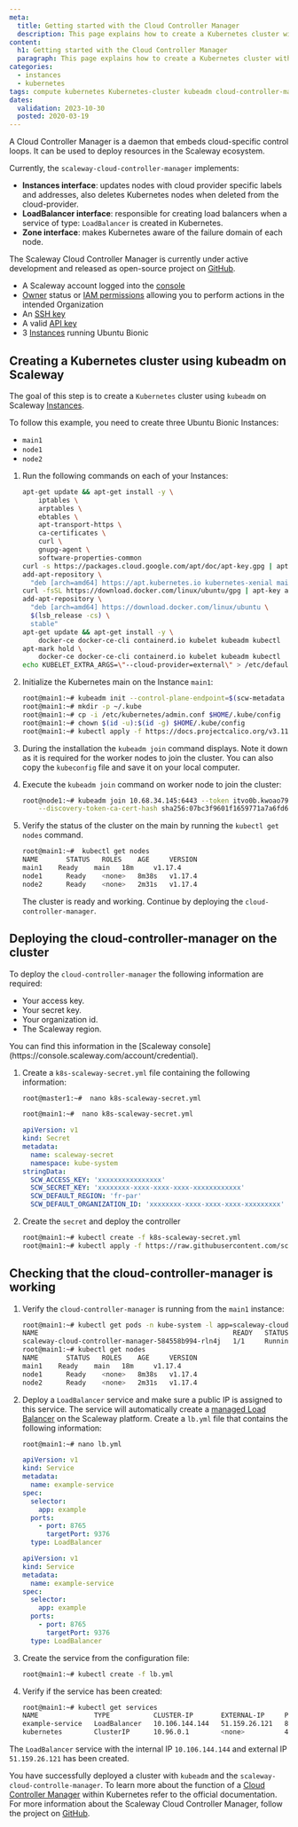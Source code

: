 ```yaml
---
meta:
  title: Getting started with the Cloud Controller Manager
  description: This page explains how to create a Kubernetes cluster with kubeadm and cloud-controller-manager
content:
  h1: Getting started with the Cloud Controller Manager
  paragraph: This page explains how to create a Kubernetes cluster with kubeadm and cloud-controller-manager
categories:
  - instances
  - kubernetes
tags: compute kubernetes Kubernetes-cluster kubeadm cloud-controller-manager
dates:
  validation: 2023-10-30
  posted: 2020-03-19
---
```


A Cloud Controller Manager is a daemon that embeds cloud-specific control loops. It can be used to deploy resources in the Scaleway ecosystem.

Currently, the `scaleway-cloud-controller-manager` implements:

- **Instances interface**: updates nodes with cloud provider specific labels and addresses, also deletes Kubernetes nodes when deleted from the cloud-provider.
- **LoadBalancer interface**: responsible for creating load balancers when a service of type: `LoadBalancer` is created in Kubernetes.
- **Zone interface**: makes Kubernetes aware of the failure domain of each node.

The Scaleway Cloud Controller Manager is currently under active development and released as open-source project on [GitHub](https://github.com/scaleway/scaleway-cloud-controller-manager).

<Macro id="requirements" />

- A Scaleway account logged into the [console](https://console.scaleway.com)
- [Owner](/identity-and-access-management/iam/concepts/#owner) status or [IAM permissions](/identity-and-access-management/iam/concepts/#permission) allowing you to perform actions in the intended Organization
- An [SSH key](/identity-and-access-management/organizations-and-projects/how-to/create-ssh-key/)
- A valid [API key](/identity-and-access-management/iam/how-to/create-api-keys/)
- 3 [Instances](/compute/instances/how-to/create-an-instance) running Ubuntu Bionic

## Creating a Kubernetes cluster using kubeadm on Scaleway

The goal of this step is to create a `Kubernetes` cluster using `kubeadm` on Scaleway [Instances](https://www.scaleway.com/en/virtual-instances/).

To follow this example, you need to create three Ubuntu Bionic Instances:
- `main1`
- `node1`
- `node2`

1. Run the following commands on each of your Instances:
    ```bash
    apt-get update && apt-get install -y \
        iptables \
        arptables \
        ebtables \
        apt-transport-https \
        ca-certificates \
        curl \
        gnupg-agent \
        software-properties-common
    curl -s https://packages.cloud.google.com/apt/doc/apt-key.gpg | apt-key add -
    add-apt-repository \
      "deb [arch=amd64] https://apt.kubernetes.io kubernetes-xenial main"
    curl -fsSL https://download.docker.com/linux/ubuntu/gpg | apt-key add -
    add-apt-repository \
      "deb [arch=amd64] https://download.docker.com/linux/ubuntu \
      $(lsb_release -cs) \
      stable"
    apt-get update && apt-get install -y \
        docker-ce docker-ce-cli containerd.io kubelet kubeadm kubectl
    apt-mark hold \
        docker-ce docker-ce-cli containerd.io kubelet kubeadm kubectl
    echo KUBELET_EXTRA_ARGS=\"--cloud-provider=external\" > /etc/default/kubelet
    ```
2. Initialize the Kubernetes main on the Instance `main1`:
    ```bash
    root@main1:~# kubeadm init --control-plane-endpoint=$(scw-metadata PUBLIC_IP_ADDRESS) --apiserver-cert-extra-sans=$(scw-metadata PUBLIC_IP_ADDRESS)
    root@main1:~# mkdir -p ~/.kube
    root@main1:~# cp -i /etc/kubernetes/admin.conf $HOME/.kube/config
    root@main1:~# chown $(id -u):$(id -g) $HOME/.kube/config
    root@main1:~# kubectl apply -f https://docs.projectcalico.org/v3.11/manifests/calico.yaml
    ```
3. During the installation the `kubeadm join` command displays. Note it down as it is required for the worker nodes to join the cluster. You can also copy the `kubeconfig` file and save it on your local computer.
4. Execute the `kubeadm join` command on worker node to join the cluster:
    ```bash
    root@node1:~# kubeadm join 10.68.34.145:6443 --token itvo0b.kwoao79ptlj22gno \
        --discovery-token-ca-cert-hash sha256:07bc3f9601f1659771a7a6fd696c2969cbc757b088ec752ba95d5a42c06ed91f
    ```
5. Verify the status of the cluster on the main by running the `kubectl get nodes` command.
    ```bash
    root@main1:~#  kubectl get nodes
    NAME       STATUS   ROLES    AGE     VERSION
    main1    Ready    main   18m     v1.17.4
    node1      Ready    <none>   8m38s   v1.17.4
    node2      Ready    <none>   2m31s   v1.17.4
    ```

    The cluster is ready and working. Continue by deploying the `cloud-controller-manager`.

## Deploying the cloud-controller-manager on the cluster

To deploy the `cloud-controller-manager` the following information are required:

- Your access key.
- Your secret key.
- Your organization id.
- The Scaleway region.

<Message type="note">
  You can find this information in the [Scaleway console](https://console.scaleway.com/account/credential).
</Message>

1. Create a `k8s-scaleway-secret.yml` file containing the following information:
    ```bash
    root@master1:~#  nano k8s-scaleway-secret.yml
    ```

    ```bash
    root@main1:~#  nano k8s-scaleway-secret.yml
    ```

    ```yaml
    apiVersion: v1
    kind: Secret
    metadata:
      name: scaleway-secret
      namespace: kube-system
    stringData:
      SCW_ACCESS_KEY: 'xxxxxxxxxxxxxxxx'
      SCW_SECRET_KEY: 'xxxxxxxx-xxxx-xxxx-xxxx-xxxxxxxxxxxx'
      SCW_DEFAULT_REGION: 'fr-par'
      SCW_DEFAULT_ORGANIZATION_ID: 'xxxxxxxx-xxxx-xxxx-xxxx-xxxxxxxxx'
    ```
2. Create the `secret` and deploy the controller
    ```bash
    root@main1:~# kubectl create -f k8s-scaleway-secret.yml
    root@main1:~# kubectl apply -f https://raw.githubusercontent.com/scaleway/scaleway-cloud-controller-manager/main/examples/k8s-scaleway-ccm-latest.yml
    ```

## Checking that the cloud-controller-manager is working

1. Verify the `cloud-controller-manager` is running from the `main1` instance:
    ```bash
    root@main1:~# kubectl get pods -n kube-system -l app=scaleway-cloud-controller-manager
    NAME                                                 READY   STATUS    RESTARTS   AGE
    scaleway-cloud-controller-manager-584558b994-rln4j   1/1     Running   0          12s
    root@main1:~# kubectl get nodes
    NAME       STATUS   ROLES    AGE     VERSION
    main1    Ready    main   18m     v1.17.4
    node1      Ready    <none>   8m38s   v1.17.4
    node2      Ready    <none>   2m31s   v1.17.4
    ```
2. Deploy a `LoadBalancer` service and make sure a public IP is assigned to this service. The service will automatically create a [managed Load Balancer](https://www.scaleway.com/en/load-balancer/) on the Scaleway platform.
    Create a `lb.yml` file that contains the following information:

    ```bash
    root@main1:~# nano lb.yml
    ```

    ```yaml
    apiVersion: v1
    kind: Service
    metadata:
      name: example-service
    spec:
      selector:
        app: example
      ports:
        - port: 8765
          targetPort: 9376
      type: LoadBalancer
    ```

    ```yaml
    apiVersion: v1
    kind: Service
    metadata:
      name: example-service
    spec:
      selector:
        app: example
      ports:
        - port: 8765
          targetPort: 9376
      type: LoadBalancer
    ```
3. Create the service from the configuration file:
    ```bash
    root@main1:~# kubectl create -f lb.yml
    ```
4. Verify if the service has been created:
    ```bash
    root@main1:~# kubectl get services
    NAME              TYPE           CLUSTER-IP       EXTERNAL-IP     PORT(S)          AGE
    example-service   LoadBalancer   10.106.144.144   51.159.26.121   8765:30175/TCP   7s
    kubernetes        ClusterIP      10.96.0.1        <none>          443/TCP          21m
    ```

The `LoadBalancer` service with the internal IP `10.106.144.144` and external IP `51.159.26.121` has been created.

You have successfully deployed a cluster with `kubeadm` and the `scaleway-cloud-controlle-manager`. 
To learn more about the function of a [Cloud Controller Manager](https://kubernetes.io/docs/tasks/administer-cluster/running-cloud-controller/) within Kubernetes refer to the official documentation. 
For more information about the Scaleway Cloud Controller Manager, follow the project on [GitHub](https://github.com/scaleway/scaleway-cloud-controller-manager).